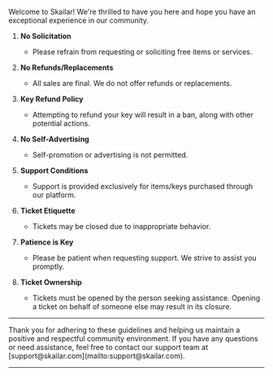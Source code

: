 Welcome to Skailar! We're thrilled to have you here and hope you have an exceptional experience in our community.

1. **No Solicitation**
   - Please refrain from requesting or soliciting free items or services.

2. **No Refunds/Replacements**
   - All sales are final. We do not offer refunds or replacements.

3. **Key Refund Policy**
   - Attempting to refund your key will result in a ban, along with other potential actions.

4. **No Self-Advertising**
   - Self-promotion or advertising is not permitted.

5. **Support Conditions**
   - Support is provided exclusively for items/keys purchased through our platform.

6. **Ticket Etiquette**
   - Tickets may be closed due to inappropriate behavior.

7. **Patience is Key**
   - Please be patient when requesting support. We strive to assist you promptly.

8. **Ticket Ownership**
   - Tickets must be opened by the person seeking assistance. Opening a ticket on behalf of someone else may result in its closure.

---

<Card title="Need Assistance?" icon="headset" href="https://discord.gg/skailar">
Thank you for adhering to these guidelines and helping us maintain a positive and respectful community environment. If you have any questions or need assistance, feel free to contact our support team at [support@skailar.com](mailto:support@skailar.com).
</Card>

---
